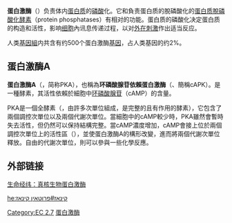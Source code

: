'''蛋白激酶'''（{{lang-en|Protein kinase}}）负责体内[[蛋白质|蛋白质]]的[[磷酸|磷酸]]化。它和負责蛋白质的脫磷酸化的[[蛋白质脫磷酸化酵素|蛋白质脫磷酸化酵素]]（protein phosphatases）有相对的功能。蛋白质的磷酸化决定蛋白质的构造和活性，影响[[细胞|细胞]]內讯息传递过程，以对[[外在刺激|外在刺激]]作出适当反应。

人类[[基因組|基因組]]内共含有约500个蛋白激酶[[基因|基因]]，占人类基因的约2%。

==蛋白激酶A==
'''蛋白激酶A'''（{{lang|en|Protein kinase A}}，简称PKA），也稱為'''环磷酸腺苷依賴蛋白激酶'''（{{lang|en|cAMP-dependent protein kinase}}、簡稱cAPK）。是一種酵素，其活性依賴於細胞中[[环磷酸腺苷酸|环磷酸腺苷]]（cAMP）的含量。

PKA是一個全酵素（{{lang|en|holoenzyme}}，由許多次單位組成，是完整的且有作用的酵素），它包含了兩個調控次單位以及兩個代謝次單位。當細胞中的cAMP較少時，PKA雖然會暫時失去活性，但仍然可以保持結構完整。當cAMP濃度增加，cAMP會接上位於兩個調控次單位上的活性區（{{lang|en|Binding site}}），並使蛋白激酶A的構形改變，進而將兩個代謝次單位釋放。自由的代謝次單位，則可以參與一些化學反應。

==外部链接==
[http://www.biox.cn/content/20050606/15118.htm 生命经纬：真核生物蛋白激酶] {{Wayback|url=http://www.biox.cn/content/20050606/15118.htm |date=20070928202751 }}

{{细胞内信号肽及信号蛋白}}

{{Authority control}}
[[Category:EC_2.7|Category:EC 2.7]]
[[Category:蛋白激酶|]]

[[he:קינאז#פרוטאין_קינאז|he:קינאז#פרוטאין קינאז]]